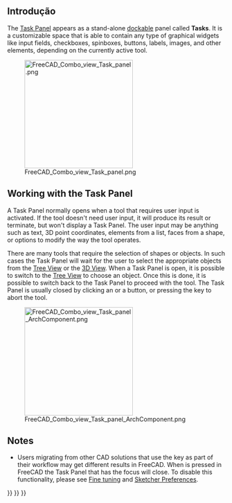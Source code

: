 <languages/>
{{TOCright}}

<span id="Introduction"></span>
== Introdução ==

The [[Task_Panel|Task Panel]] appears as a stand-alone [[Combo_view#Dock_Task_Panel_on_top_of_Combo_View|dockable]] panel called '''Tasks'''. It is a customizable space that is able to contain any type of graphical widgets like input fields, checkboxes, spinboxes, buttons, labels, images, and other elements, depending on the currently active tool.

[[File:FreeCAD_Combo_view_Task_panel.png|250px]]

{{Caption|Task Panel showing various tools when the [[PartDesign_Workbench|PartDesign Workbench]] is active, and a [[Sketch|sketch]] is selected.}}

== Working with the Task Panel ==

A Task Panel normally opens when a tool that requires user input is activated. If the tool doesn't need user input, it will produce its result or terminate, but won't display a Task Panel. The user input may be anything such as text, 3D point coordinates, elements from a list, faces from a shape, or options to modify the way the tool operates.

There are many tools that require the selection of shapes or objects. In such cases the Task Panel will wait for the user to select the appropriate objects from the [[Tree_View|Tree View]] or the [[3D_View|3D View]]. When a Task Panel is open, it is possible to switch to the [[Tree_View|Tree View]] to choose an object. Once this is done, it is possible to switch back to the Task Panel to proceed with the tool. The Task Panel is usually closed by clicking an {{Button|OK}} or a {{Button|Close}} button, or pressing the {{KEY|Esc}} key to abort the tool.

[[File:FreeCAD_Combo_view_Task_panel_ArchComponent.png|250px]]

{{Caption|Task Panel that opens when editing an [[Arch_Component|Arch Component]]. The Panel waits for the user to select objects that can be added or subtracted from the component.}}

==Notes==

* Users migrating from other CAD solutions that use the {{KEY|ESC}} key as part of their workflow may get different results in FreeCAD. When {{KEY|ESC}} is pressed in FreeCAD the Task Panel that has the focus will close. To disable this functionality, please see [[Fine-tuning#Escape_key|Fine tuning]] and [[Sketcher_Preferences#General|Sketcher Preferences]].


{{Interface_navi{{#translation:}}}}
{{Std_Base_navi{{#translation:}}}}
{{Userdocnavi{{#translation:}}}}